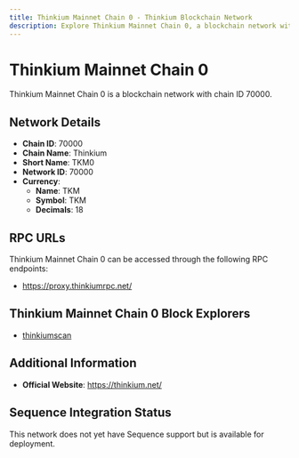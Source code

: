 ```yaml
--- 
title: Thinkium Mainnet Chain 0 - Thinkium Blockchain Network
description: Explore Thinkium Mainnet Chain 0, a blockchain network with chain ID 70000. Learn about its native currency, TKM, and how to interact with the network.
---
```


# Thinkium Mainnet Chain 0

Thinkium Mainnet Chain 0 is a blockchain network with chain ID 70000.

## Network Details

- **Chain ID**: 70000
- **Chain Name**: Thinkium
- **Short Name**: TKM0
- **Network ID**: 70000
- **Currency**: 
  - **Name**: TKM
  - **Symbol**: TKM
  - **Decimals**: 18

## RPC URLs

Thinkium Mainnet Chain 0 can be accessed through the following RPC endpoints:

- https://proxy.thinkiumrpc.net/

## Thinkium Mainnet Chain 0 Block Explorers

- [thinkiumscan](https://chain0.thinkiumscan.net)

## Additional Information

- **Official Website**: https://thinkium.net/

## Sequence Integration Status

This network does not yet have Sequence support but is available for deployment.
